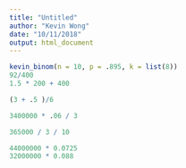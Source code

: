 ```yaml
---
title: "Untitled"
author: "Kevin Wong"
date: "10/11/2018"
output: html_document
---
```



```r
kevin_binom(n = 10, p = .895, k = list(8))
92/400
1.5 * 200 + 400

(3 + .5 )/6
```

```r
3400000 * .06 / 3

365000 / 3 / 10
```

```r
44000000 * 0.0725
32000000 * 0.088
```

